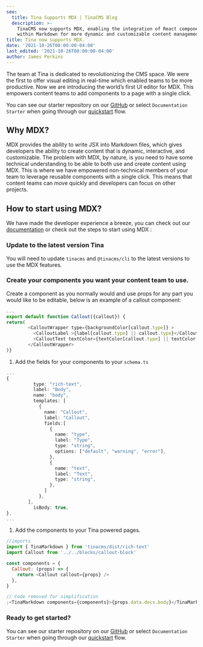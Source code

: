 ```yaml
---
seo:
  title: Tina Supports MDX | TinaCMS Blog
  description: >-
    TinaCMS now supports MDX, enabling the integration of React components
    within Markdown for more dynamic and customizable content management.
title: Tina now supports MDX.
date: '2021-10-26T08:00:00-04:00'
last_edited: '2021-10-26T08:00:00-04:00'
author: James Perkins
---
```


The team at Tina is dedicated to revolutionizing the CMS space. We were the first to offer visual editing in real-time which enabled teams to be more productive. Now we are introducing the world’s first UI editor for MDX. This empowers content teams to add components to a page with a single click.

<Youtube embedSrc="https://www.youtube.com/embed/yYysK7rCNM4" />

You can see our starter repository on our [GitHub](https://github.com/tinacms/tina-docs-starter) or select `Documentation Starter` when going through our [quickstart](https://app.tina.io/quickstart?utm_source=blog\&utm_medium=link\&utm_campaign=mdx_announcement) flow.

## Why MDX?

MDX provides the ability to write JSX into Markdown files, which gives developers the ability to create content that is dynamic, interactive, and customizable. The problem with MDX, by nature, is you need to have some technical understanding to be able to both use and create content using MDX. This is where we have empowered non-technical members of your team to leverage reusable components with a single click. This means that content teams can move quickly and developers can focus on other projects.

## How to start using MDX?

We have made the developer experience a breeze, you can check out our [documentation](/docs/mdx/) or check out the steps to start using MDX :

### Update to the latest version Tina

You will need to update `tinacms` and `@tinacms/cli` to the latest versions to use the MDX features.

### Create your components you want your content team to use.

Create a component as you normally would and use props for any part you would like to be editable, below is an example of a callout component:

```javascript
...
export default function Callout({callout}) {
return(
        <CalloutWrapper type={backgroundColor[callout.type]} >
          <CalloutLabel >{label[callout.type] || callout.type}</CalloutLabel>
          <CalloutText textColor={textColor[callout.type] || textColor.default}>{callout?.text}</CalloutText>
        </CalloutWrapper>
)}
```

1. Add the fields for your components to your `schema.ts`

```typescript
...
{
          type: "rich-text",
          label: "Body",
          name: "body",
          templates: [
            {
              name: "Callout",
              label: "Callout",
              fields:[
                {
                  name: "type",
                  label: "Type",
                  type: "string",
                  options: ["default", "warning", "error"],
                },
                {
                  name: "text",
                  label: "Text",
                  type: "string",
                },
              ]
            },
        ],
          isBody: true,
},
...
```

1. Add the components to your Tina powered pages.

```javascript
//imports
import { TinaMarkdown } from 'tinacms/dist/rich-text'
import Callout from '../../blocks/callout-block'

const components = {
  Callout: (props) => {
    return <Callout callout={props} />
  },
}

// Code removed for simplification
;<TinaMarkdown components={components}>{props.data.docs.body}</TinaMarkdown>
```

### Ready to get started?

You can see our starter repository on our [GitHub](https://github.com/tinacms/tina-docs-starter) or select `Documentation Starter` when going through our [quickstart](https://app.tina.io/quickstart?utm_source=blog\&utm_medium=link\&utm_campaign=mdx_announcement) flow.
